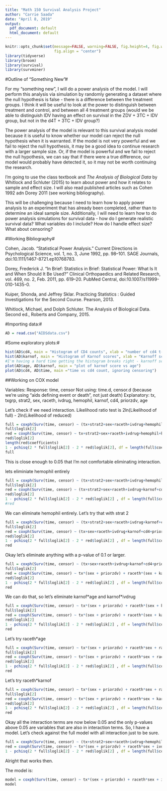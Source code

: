 ```yaml
---
title: "Math 150 Survival Analysis Project"
author: "Carrie Saada"
date: "April 8, 2019"
output:
  pdf_document: default
  html_document: default
---
```


```r
knitr::opts_chunk$set(message=FALSE, warning=FALSE, fig.height=4, fig.width=5, 
                      fig.align = "center")
library(tidyverse)
library(broom)
library(survival)
library(survminer)
```

#Outline of "Something New"#

For my "something new", I will do a power analysis of the model. I will perform this analysis via simulation by randomly generating a dataset where the null hypothesis is false - there is a difference between the treatment groups. I think it will be useful to look at the power to distinguish between treatment and control, and between all 4 treatment groups (would we be able to distinguish IDV having an effect on survival in the ZDV + 3TC + IDV group, but not in the d4T + 3TC + IDV group?)  

The power analysis of the model is relevant to this survival analysis model because it is useful to know whether our model can reject the null hypothesis when it is warranted. If the model is not very powerful and we fail to reject the null hypothesis, it may be a good idea to continue research with a larger sample size. Or, if the model is powerful and we fail to reject the null hypothesis, we can say that if there were a true difference, our model would probably have detected it, so it may not be worth continuing the research. 

I'm going to use the class textbook and *The Analysis of Biological Data* by Whitlock and Schluter (2015) to learn about power and how it relates to sample and effect size. I will also read published articles such as Cohen 1992 adn Dorey 2011 (see working bibliography). 

This will be challenging because I need to learn how to apply power analysis to an experiment that has already been completed, rather than to determine an ideal sample size. Additionally, I will need to learn how to do power analysis simulations for survival data - how do I generate realistic survival data? What variables do I include? How do I handle effect size? What about censoring?

#Working Bibliography#

Cohen, Jacob. “Statistical Power Analysis.” Current Directions in Psychological Science, vol. 1, no. 3, June 1992, pp. 98–101. SAGE Journals, doi:10.1111/1467-8721.ep10768783.

Dorey, Frederick J. “In Brief: Statistics in Brief: Statistical Power: What Is It and When Should It Be Used?” Clinical Orthopaedics and Related Research, vol. 469, no. 2, Feb. 2011, pp. 619–20. PubMed Central, doi:10.1007/s11999-010-1435-0.

Kuiper, Shonda, and Jeffrey Sklar. Practicing Statistics : Guided Investigations for the Second Course. Pearson, 2013.

Whitlock, Michael, and Dolph Schluter. The Analysis of Biological Data. Second ed., Roberts and Company, 2015.


#Importing data:#

```r
AD = read.csv("AIDSdata.csv")
```

#Some exploratory plots:#

```r
hist(AD$cd4, main = "Histogram of CD4 counts", xlab = "number of cd4 t-cells")
hist(AD$karnof, main = "Histogram of Karnof scores", xlab = "Karnoff score", breaks = 5)
#I'm having a hard time getting the histogram breaks right - karnoff scores are multiples of 10 and it doesn't like that
plot(AD$age, AD$karnof, main = "plot of karnof score vs age")
plot(AD$cd4, AD$time, main ="time vs cd4 count, ignoring censoring")
```


##Working on COX model

Variables: 
Response: time, censor
Not using: time.d, censor.d (because we're using "aids defining event or death", not just death)
Explanatory: tx, txgrp, strat2, sex, raceth, ivdrug, hemophil, karnof, cd4, priorzdv, age


Let's check if we need interaction. Likelihood ratio test is 2ln(Likelihood of full) - 2ln(Likelihood of reduced)

```r
full = coxph(Surv(time, censor) ~ (tx+strat2+sex+raceth+ivdrug+hemophil+karnof+cd4+priorzdv+age)^2, data = AD) 
full$loglik[2]
red = coxph(Surv(time, censor) ~ tx+strat2+sex+raceth+ivdrug+hemophil+karnof+cd4+priorzdv+age, data = AD) 
red$loglik[2]
length(red$coefficients)
1 - pchisq(2 * full$loglik[2] - 2 * red$loglik[2], df = length(full$coefficients) - length(red$coefficients))
full
```

This is close enough to 0.05 that I'm not comfortable eliminating interaction.  

lets eliminiate hemophil entirely

```r
full = coxph(Surv(time, censor) ~ (tx+strat2+sex+raceth+ivdrug+hemophil+karnof+cd4+priorzdv+age)^2, data = AD) 
full$loglik[2]
red = coxph(Surv(time, censor) ~ (tx+strat2+sex+raceth+ivdrug+karnof+cd4+priorzdv+age)^2, data = AD) 
red$loglik[2]
1 - pchisq(2 * full$loglik[2] - 2 * red$loglik[2] , df = length(full$coefficients) - length(red$coefficients))
#red

```


We can eliminate hemophil entirely. Let's try that with strat 2

```r
full = coxph(Surv(time, censor) ~ (tx+strat2+sex+raceth+ivdrug+karnof+cd4+priorzdv+age)^2, data = AD) 
full$loglik[2]
red = coxph(Surv(time, censor) ~ (tx+sex+raceth+ivdrug+karnof+cd4+priorzdv+age)^2, data = AD) 
red$loglik[2]
1 - pchisq(2 * full$loglik[2] - 2 * red$loglik[2] , df = length(full$coefficients) - length(red$coefficients))
red

```

Okay let's eliminate anything with a p-value of 0.1 or larger. 

```r
full = coxph(Surv(time, censor) ~ (tx+sex+raceth+ivdrug+karnof+cd4+priorzdv+age)^2, data = AD)  
full$loglik[2]
red = coxph(Surv(time, censor) ~ tx*(sex + priorzdv) + raceth*(sex + karnof + age) + ivdrug*(karnof + priorzdv) + karnof*age + cd4, data = AD) 
red$loglik[2]
1 - pchisq(2 * full$loglik[2] - 2 * red$loglik[2] , df = length(full$coefficients) - length(red$coefficients))
red

```

We can do that, so let's eliminate karnof$*$age and karnof$*$ivdrug

```r
full = coxph(Surv(time, censor) ~ tx*(sex + priorzdv) + raceth*(sex + karnof + age) + ivdrug*(karnof + priorzdv) + karnof*age + cd4, data = AD)
full$loglik[2]
red = coxph(Surv(time, censor) ~ tx*(sex + priorzdv) + raceth*(sex + karnof + age) + ivdrug*priorzdv + cd4, data = AD) 
red$loglik[2]
1 - pchisq(2 * full$loglik[2] - 2 * red$loglik[2] , df = length(full$coefficients) - length(red$coefficients))
red

```

Let's try raceth$*$age

```r
full = coxph(Surv(time, censor) ~ tx*(sex + priorzdv) + raceth*sex + raceth*karnof + raceth*age + ivdrug*priorzdv + cd4, data = AD) 
full$loglik[2]
red = coxph(Surv(time, censor) ~ tx*(sex + priorzdv) + raceth*sex + raceth*karnof + ivdrug*priorzdv + cd4, data = AD)
red$loglik[2]
1 - pchisq(2 * full$loglik[2] - 2 * red$loglik[2] , df = length(full$coefficients) - length(red$coefficients))
red
```

Let's try raceth$*$karnof

```r
full = coxph(Surv(time, censor) ~ tx*(sex + priorzdv) + raceth*sex + raceth*karnof + ivdrug*priorzdv + cd4, data = AD) 
full$loglik[2]
red = coxph(Surv(time, censor) ~ tx*(sex + priorzdv) + raceth*sex + karnof + ivdrug*priorzdv + cd4, data = AD)
red$loglik[2]
1 - pchisq(2 * full$loglik[2] - 2 * red$loglik[2] , df = length(full$coefficients) - length(red$coefficients))
red
```

Okay all the interaction terms are now below 0.05 and the only p-values above 0.05 are variables that are also in interaction terms. So, I have a model. Let's check against the full model with all interaction just to be sure. 
 
```r
full = coxph(Surv(time, censor) ~ (tx+strat2+sex+raceth+ivdrug+hemophil+karnof+cd4+priorzdv+age)^2, data = AD) 
red = coxph(Surv(time, censor) ~ tx*(sex + priorzdv) + raceth*sex + ivdrug*priorzdv + karnof + cd4, data = AD)
1 - pchisq(2 * full$loglik[2] - 2 * red$loglik[2] , df = length(full$coefficients) - length(red$coefficients))
```

Alright that works then. 

The model is:

```r
model = coxph(Surv(time, censor) ~ tx*(sex + priorzdv) + raceth*sex + ivdrug*priorzdv + karnof + cd4, data = AD)
model
```





